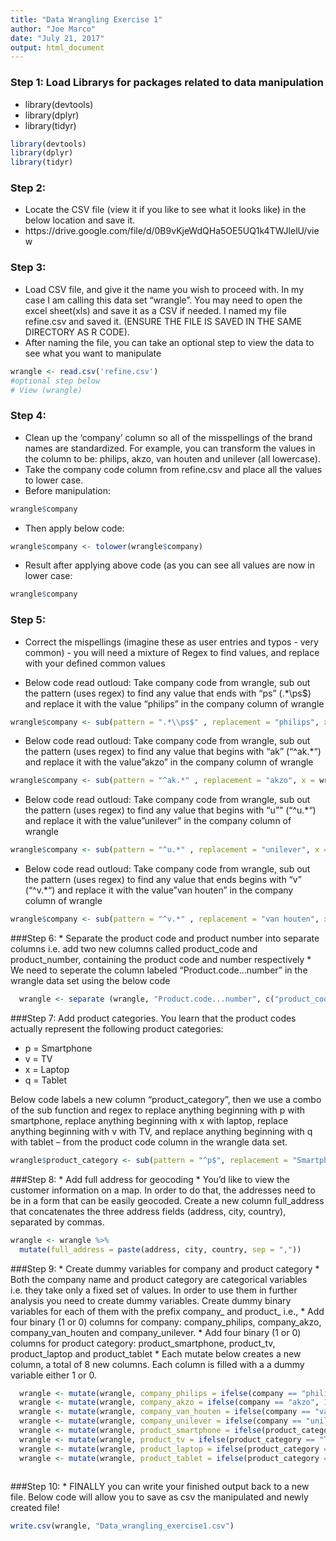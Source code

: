 ```yaml
---
title: "Data Wrangling Exercise 1"
author: "Joe Marco"
date: "July 21, 2017"
output: html_document
---
```


### Step 1: Load Librarys for packages related to data manipulation
* library(devtools)
* library(dplyr)
* library(tidyr)
```r
library(devtools)
library(dplyr)
library(tidyr)
```


### Step 2: 
* Locate the CSV file (view it if you like to see what it looks like) in the below location and save it.
* https://drive.google.com/file/d/0B9vKjeWdQHa5OE5UQ1k4TWJlelU/view



### Step 3:
* Load CSV file, and give it the name you wish to proceed with. In my case I am calling this data set "wrangle". You may need to open the excel sheet(xls) and save it as a CSV if needed. I named my file refine.csv and saved it. (ENSURE THE FILE IS SAVED IN THE SAME DIRECTORY AS R CODE).
* After naming the file, you can take an optional step to view the data to see what you want to manipulate
```r
wrangle <- read.csv('refine.csv')
#optional step below
# View (wrangle)
```

### Step 4: 
* Clean up the 'company' column so all of the misspellings of the brand names are standardized. For example, you can transform the values in the column to be: philips, akzo, van houten and unilever (all lowercase).
* Take the company code column from refine.csv and place all the values to lower case.
* Before manipulation:
```r
wrangle$company
```

* Then apply below code:

```r
wrangle$company <- tolower(wrangle$company)
```

* Result after applying above code (as you can see all values are now in lower case:
```r
wrangle$company
```


### Step 5: 
* Correct the mispellings (imagine these as user entries and typos - very common) - you will need a mixture of Regex to find values, and replace with your defined common values

* Below code read outloud: Take company code from wrangle, sub out the pattern (uses regex) to find any value that ends with "ps" (.*\\ps$) and replace it with the value "philips" in the company column of wrangle
```r
wrangle$company <- sub(pattern = ".*\\ps$" , replacement = "philips", x = wrangle$company)
```

* Below code read outloud: Take company code from wrangle, sub out the pattern (uses regex) to find any value that begins with "ak" ("^ak.*") and replace it with the value "akzo" in the company column of wrangle
```r
wrangle$company <- sub(pattern = "^ak.*" , replacement = "akzo", x = wrangle$company)
```

* Below code read outloud: Take company code from wrangle, sub out the pattern (uses regex) to find any value that begins with "u"" ("^u.*") and replace it with the value "unilever" in the company column of wrangle
```r
wrangle$company <- sub(pattern = "^u.*" , replacement = "unilever", x = wrangle$company)
```

* Below code read outloud: Take company code from wrangle, sub out the pattern (uses regex) to find any value that ends begins with "v" ("^v.*") and replace it with the value "van houten" in the company column of wrangle
```r
wrangle$company <- sub(pattern = "^v.*" , replacement = "van houten", x = wrangle$company)
```

###Step 6:
* Separate the product code and product number into separate columns i.e. add two new columns called product_code and product_number, containing the product code and number respectively
* We need to seperate the column labeled "Product.code...number" in the wrangle data set using the below code
```r
  wrangle <- separate (wrangle, "Product.code...number", c("product_code", "product_number"), sep = "-")
```

###Step 7:
Add product categories. You learn that the product codes actually represent the following product categories:

* p = Smartphone
* v = TV
* x = Laptop
* q = Tablet

Below code labels a new column "product_category", then we use a combo of the sub function and regex to replace anything beginning with p with smartphone, replace anything beginning with x with laptop, replace anything beginning with v with TV, and replace anything beginning with q with tablet -- from the product code column in the wrangle data set.
```r
wrangle$product_category <- sub(pattern = "^p$", replacement = "Smartphone", sub("^x$", "Laptop", sub("^v$", "TV", sub("^q$", "Tablet", wrangle$product_code))))
```

###Step 8:
* Add full address for geocoding
* You'd like to view the customer information on a map. In order to do that, the addresses need to be in a form that can be easily geocoded. Create a new column full_address that concatenates the three address fields (address, city, country), separated by commas.

```r
wrangle <- wrangle %>% 
  mutate(full_address = paste(address, city, country, sep = ","))
```

###Step 9:
* Create dummy variables for company and product category
* Both the company name and product category are categorical variables i.e. they take only a fixed set of values. In order to use them in further analysis you need to create dummy variables. Create dummy binary variables for each of them with the prefix company_ and product_ i.e.,
* Add four binary (1 or 0) columns for company: company_philips, company_akzo, company_van_houten and company_unilever.
* Add four binary (1 or 0) columns for product category: product_smartphone, product_tv, product_laptop and product_tablet
* Each mutate below creates a new column, a total of 8 new columns. Each column is filled with a a dummy variable either 1 or 0.

```r
  wrangle <- mutate(wrangle, company_philips = ifelse(company == "philips", 1, 0))
  wrangle <- mutate(wrangle, company_akzo = ifelse(company == "akzo", 1, 0))
  wrangle <- mutate(wrangle, company_van_houten = ifelse(company == "van houten", 1, 0))
  wrangle <- mutate(wrangle, company_unilever = ifelse(company == "unilever", 1, 0))
  wrangle <- mutate(wrangle, product_smartphone = ifelse(product_category == "Smartphone", 1, 0))
  wrangle <- mutate(wrangle, product_tv = ifelse(product_category == "TV", 1, 0))
  wrangle <- mutate(wrangle, product_laptop = ifelse(product_category == "Laptop", 1, 0))
  wrangle <- mutate(wrangle, product_tablet = ifelse(product_category == "Tablet", 1, 0))
  
```

###Step 10:
* FINALLY you can write your finished output back to a new file. Below code will allow you to save as csv the manipulated and newly created file!
```r
write.csv(wrangle, "Data_wrangling_exercise1.csv")
```












